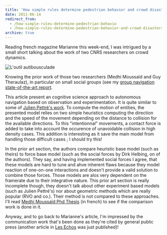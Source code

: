 ```yaml
---
title: 'How simple rules determine pedestrian behavior and crowd disasters'
date: 2011-06-14
redirect_from:
  - /how-simple-rules-determine-pedestrian-behavio
  - /how-simple-rules-determine-pedestrian-behavior-and-crowd-disasters
archive: true
---
```


Reading french magazine Marianne this week-end, I was intrigued by a small short
talking about the work of two CNRS researchers on crowd dynamics.

![L'outil autibousculade](./antibousculade.jpeg)

Knowing the prior work of those two researchers (Medhi Moussaïd and Guy
Theraulaz), in particular on small social groups (see my
[group navigation state-of-the-art report](/group-navigation-state-of-the-art-report).

This article present an cognitive science approach to autonomous navigation
based on observation and experimentation. It is quite similar to some of
[Julien Pettré's work](http://www.irisa.fr/bunraku/GENS/jpettre/pdf/SCA2009.pdf).
To compute the motion of entities, the presented model relies on two simple
heuristics computing the direction and the speed of the movement depending on
the distance to collision for the available directions. To this "intentionnal"
movements, a contact force is added to take into account the occurence of
unavoidable collision in high density cases. This addition is interesting as it
save the main model from handling those difficult cases ; I should try this!

In the prior art section, the authors compare heuristic base model (such as
theirs) to force base model (such as the social forces by Dirk Helbing, on of
the authors). They say, and having implemented social forces I agree, that these
models are hard to tune and ahve inherent flaws because they model reaction of
one-on-one interactions and doesn't provide a valid solution to combine those
forces. Those models are alos very dependent on the framerate due to their
integrative nature. This prior art section is really incomplete though, they
doesn't talk about other experiment based models (such as Julien Pettré's) nor
about geometric methods which are really popular (RVO and co.). Their method is
not compared to these approaches. I'll read
[Medhi Moussaïd Phd Thesis](http://mehdimoussaid.com/TheseMoussaid.pdf) (in
french) to see if the comparison work is done in it.

Anyway, and to go back to Marianne's article, I'm impressed by the communication
work that's been done as they're cited by general public press (another article
in
[Les Echos](http://www.lesechos.fr/innovation/technologies/0201429911498-un-nouveau-modele-de-simulation-de-foules-175868.php)
was just published)!
